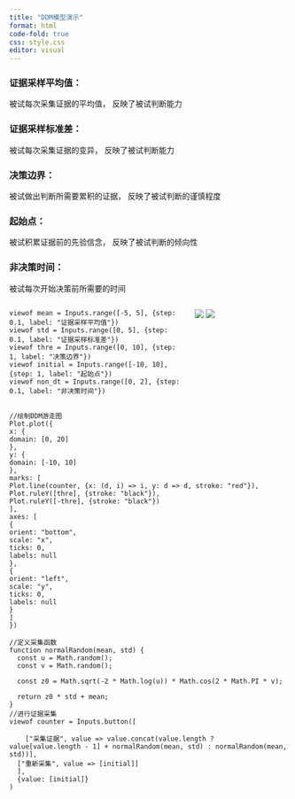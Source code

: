 ```yaml
---
title: "DDM模型演示"
format: html
code-fold: true
css: style.css
editor: visual
---
```


::: column-margin
### **证据采样平均值：**

被试每次采集证据的平均值， 反映了被试判断能力

### **证据采样标准差：**

被试每次采集证据的变异， 反映了被试判断能力

### **决策边界：**

被试做出判断所需要累积的证据， 反映了被试判断的谨慎程度

### **起始点：**

被试积累证据前的先验信念， 反映了被试判断的倾向性

### **非决策时间：**

被试每次开始决策前所需要的时间
:::

::: columns
::: {.column width="65%"}
```ojs
viewof mean = Inputs.range([-5, 5], {step: 0.1, label: "证据采样平均值"})
viewof std = Inputs.range([0, 5], {step: 0.1, label: "证据采样标准差"})
viewof thre = Inputs.range([0, 10], {step: 1, label: "决策边界"})
viewof initial = Inputs.range([-10, 10], {step: 1, label: "起始点"})
viewof non_dt = Inputs.range([0, 2], {step: 0.1, label: "非决策时间"})
```
:::

::: {.column width="35%"}
::: {.image_container style="max-width: 500px;  max-height: 220px; overflow: auto;"}
![](images/截屏2024-05-13%2018.26.59-04.png) ![](images/截屏2024-05-13%2016.59.33-06.png)
:::
:::
:::

```ojs
//绘制DDM游走图
Plot.plot({
x: {
domain: [0, 20]
},
y: {
domain: [-10, 10]
},
marks: [
Plot.line(counter, {x: (d, i) => i, y: d => d, stroke: "red"}),
Plot.ruleY([thre], {stroke: "black"}),
Plot.ruleY([-thre], {stroke: "black"})
],
axes: [
{
orient: "bottom",
scale: "x",
ticks: 0,
labels: null
},
{
orient: "left",
scale: "y",
ticks: 0,
labels: null
}
]
})

```

```ojs
//定义采集函数
function normalRandom(mean, std) {
  const u = Math.random(); 
  const v = Math.random();
  
  const z0 = Math.sqrt(-2 * Math.log(u)) * Math.cos(2 * Math.PI * v);
  
  return z0 * std + mean;
}
//进行证据采集
viewof counter = Inputs.button([
  
    ["采集证据", value => value.concat(value.length ? value[value.length - 1] + normalRandom(mean, std) : normalRandom(mean, std))], 
  ["重新采集", value => [initial]]
  ],
  {value: [initial]}
)
```
